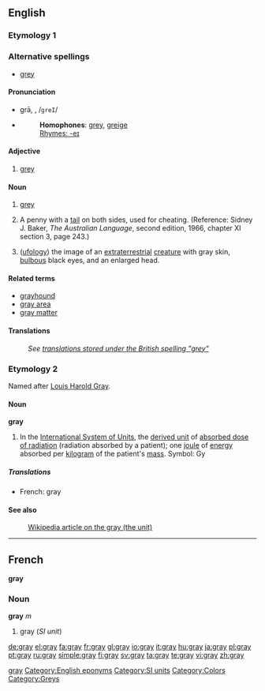 <!--subst: of [[Template:sync]]-->
{{see|grey|Gray}}
<!--If you edit this entry, please also edit [[Gray]] to ensure these two entries remain synchronized.-->[[Category:Synchronized entries|gray]]
{{wikipedia|dab=gray (disambiguation)|gray}}

==English==
<!--If you edit this entry, please also edit the following entry to ensure these two entries remain in synchrony:
grey-->

===Etymology 1===

===Alternative spellings===
*{{Canada}} [[grey]]

====Pronunciation====
*grā, {{IPA|/ɡreɪ/}}, /<tt>greI</tt>/
*{{audio|en-us-gray.ogg|Audio (US)}}
*:'''Homophones''': [[grey]], [[greige]]
*:[[Rhymes:English:-eɪ|Rhymes: -eɪ]]

====Adjective====
{{en-adj|er}}

# {{context|mainly|US}} [[grey]]

====Noun====
{{en-noun}}

# {{context|mainly|US}} [[grey]]
# {{two-up}} A penny with a [[tail]] on both sides, used for cheating.  (Reference: Sidney J. Baker, ''The Australian Language'', second edition, 1966, chapter XI section 3, page 243.)
# ([[ufology]]) the image of an [[extraterrestrial]] [[creature]] with gray skin, [[bulbous]] black eyes, and an enlarged head.

====Related terms====
*[[grayhound]]
*[[gray area]]
*[[gray matter]]

====Translations====
{{rfc-level|Translations at L3+}}
:''See [[grey#Translations|translations stored under the British spelling "grey"]]''

===Etymology 2===
Named after [[w:Louis Harold Gray|Louis Harold Gray]].

====Noun====
'''gray'''

# In the [[International System of Units]], the [[derived unit]] of [[absorbed dose of radiation]] (radiation absorbed by a patient); one [[joule]] of [[energy]] absorbed per [[kilogram]] of the patient's [[mass]].  Symbol: Gy

=====Translations=====
*French: gray {{m}}

====See also====
:[[w:gray_(unit)|Wikipedia article on the gray (the unit)]]

[[Category:English eponyms]]
[[Category:SI units]]

----

==French==
'''gray'''

===Noun===
'''gray''' ''m''

# gray (''SI unit'')

[[Category:Colors]]
[[Category:Greys]]

[[de:gray]]
[[el:gray]]
[[fa:gray]]
[[fr:gray]]
[[gl:gray]]
[[io:gray]]
[[it:gray]]
[[hu:gray]]
[[ja:gray]]
[[pl:gray]]
[[pt:gray]]
[[ru:gray]]
[[simple:gray]]
[[fi:gray]]
[[sv:gray]]
[[ta:gray]]
[[te:gray]]
[[vi:gray]]
[[zh:gray]]